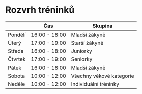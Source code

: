 # Rozvrh tréninků

|             | Čas           | Skupina                  |
| ----------- | ------------- | ------------------------ |
| Pondělí     | 16:00 - 18:00 | Mladší žákyně            |
| Úterý       | 17:00 - 19:00 | Starší žákyně            |
| Středa      | 16:00 - 18:00 | Juniorky                 |
| Čtvrtek     | 17:00 - 19:00 | Seniorky                 |
| Pátek       | 16:00 - 18:00 | Mladší žákyně            |
| Sobota      | 10:00 - 12:00 | Všechny věkové kategorie |
| Neděle      | 10:00 - 12:00 | Individuální tréninky    |
